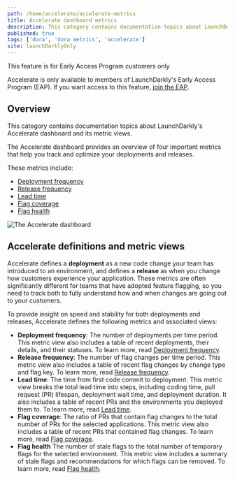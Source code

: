 ```yaml
---
path: /home/accelerate/accelerate-metrics
title: Accelerate dashboard metrics
description: This category contains documentation topics about LaunchDarkly's Accelerate dashboard and its metric views.
published: true
tags: ['dora', 'dora metrics', 'accelerate']
site: launchDarklyOnly
---
```


<Callout intent="info">
  <CalloutTitle>This feature is for Early Access Program customers only</CalloutTitle>
  <CalloutDescription>

Accelerate is only available to members of LaunchDarkly's Early Access Program (EAP). If you want access to this feature, [join the EAP](https://launchdarkly.com/eap).

  </CalloutDescription>
</Callout>

## Overview

This category contains documentation topics about LaunchDarkly's Accelerate dashboard and its metric views.

The Accelerate dashboard provides an overview of four important metrics that help you track and optimize your deployments and releases.

These metrics include:

- [Deployment frequency](/home/accelerate/accelerate-metrics/deployment)
- [Release frequency](/home/accelerate/accelerate-metrics/release)
- [Lead time](/home/accelerate/accelerate-metrics/lead-time)
- [Flag coverage](/home/accelerate/accelerate-metrics/flag-coverage)
- [Flag health](/home/accelerate/accelerate-metrics/flag-health)

![The Accelerate dashboard](accelerate.png)

## Accelerate definitions and metric views

Accelerate defines a **deployment** as a new code change your team has introduced to an environment, and defines a **release** as when you change how customers experience your application. These metrics are often significantly different for teams that have adopted feature flagging, so you need to track both to fully understand how and when changes are going out to your customers.

To provide insight on speed and stability for both deployments and releases, Accelerate defines the following metrics and associated views:

- **Deployment frequency**: The number of deployments per time period. This metric view also includes a table of recent deployments, their details, and their statuses. To learn more, read [Deployment frequency](/home/accelerate/accelerate-metrics/deployment).
- **Release frequency**: The number of flag changes per time period. This metric view also includes a table of recent flag changes by change type and flag key. To learn more, read [Release frequency](/home/accelerate/accelerate-metrics/release).
- **Lead time**: The time from first code commit to deployment. This metric view breaks the total lead time into steps, including coding time, pull request (PR) lifespan, deployment wait time, and deployment duration. It also includes a table of recent PRs and the environments you deployed them to. To learn more, read [Lead time](/home/accelerate/accelerate-metrics/lead-time).
- **Flag coverage**: The ratio of PRs that contain flag changes to the total number of PRs for the selected applications. This metric view also includes a table of recent PRs that contained flag changes. To learn more, read [Flag coverage](/home/accelerate/accelerate-metrics/flag-coverage).
- **Flag health** The number of stale flags to the total number of temporary flags for the selected environment. This metric view includes a summary of stale flags and recommendations for which flags can be removed. To learn more, read [Flag health](/home/accelerate/accelerate-metrics/flag-health). 
